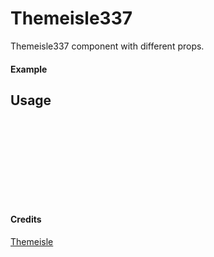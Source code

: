 
<Meta of={Themeisle337} title="Themeisle/Themeisle337" />

# Themeisle337

Themeisle337 component with different props.

#### Example

<Canvas of={Themeisle337.Primary} />

## Usage

```ts
import { Themeisle337 } from "yadl-ui";

const Example = () => {
  return (
      <Themeisle337 />
  );
};

export default Example;
```

#### Credits
[Themeisle](https://themeisle.com/illustrations)
